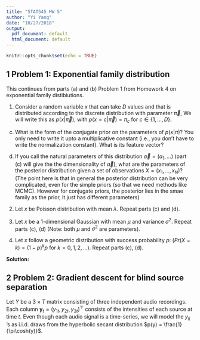 ```yaml
---
title: "STAT545 HW 5"
author: "Yi Yang"
date: "10/27/2018"
output:
  pdf_document: default
  html_document: default
---
```


```r
knitr::opts_chunk$set(echo = TRUE)
```

## 1 Problem 1: Exponential family distribution
This continues from parts (a) and (b) Problem 1 from Homework 4 on exponential family distibiutions.

1. Consider a random variable $x$ that can take $D$ values and that is distributed according to the discrete distribution with parameter $\overrightarrow{\pi}$, We will write this as $p(x|\overrightarrow{\pi})$, with $p(x=c|\overrightarrow{\pi}) = \pi_c$ for $c \in \{1,\dots, D\}$.

c) What is the form of the conjugate prior on the parameters of $p(x|\pi)$? You only need to write it upto a multiplicative constant (i.e., you don't have to write the normalization constant). What is its feature vector?

d) If you call the natural parameters of this distribution $\overrightarrow{a} = (a_1,\dots)$ (part (c) will give the the dimensionality of $\overrightarrow{a}$), what are the parameters of the posterior distribution given a set of observations $X = (x_1,\dots,x_N)$? (The point here is that in general the posterior distribution can be very complicated, even for the simple priors (so that we need methods like MCMC). However for conjugate priors, the posterior lies in the smae family as the prior, it just has different parameters)

2. Let $x$ be Poisson distribution with mean $\lambda$. Repeat parts (c) and (d).

3. Let $x$ be a $1$-dimensional Gaussian with mean $\mu$ and variance $\sigma^2$. Repeat parts (c), (d) (Note: both $\mu$ and $\sigma^2$ are parameters).

4. Let $x$ follow a geometric distribution with success probability $p$: ($Pr(X = k) = (1 - p)^kp$ for $k = 0,1,2,\dots$). Repeat parts (c), (d).

**Solution:**





## 2 Problem 2: Gradient descent for blind source separation
Let $Y$ be a $3\times T$ matrix consisting of three independent audio recordings. Each column $\mathbf{y}_t = (y_{1t}, y_{2t}, y_{3t})^\top$ consists of the intensities of each source at time $t$. Even though each audio signal is a time-series, we will model the $y_{ij}$ ’s as i.i.d. draws from the hyperbolic secant distribution $p(y) = \frac{1}{\pi\cosh(y)}$.


































